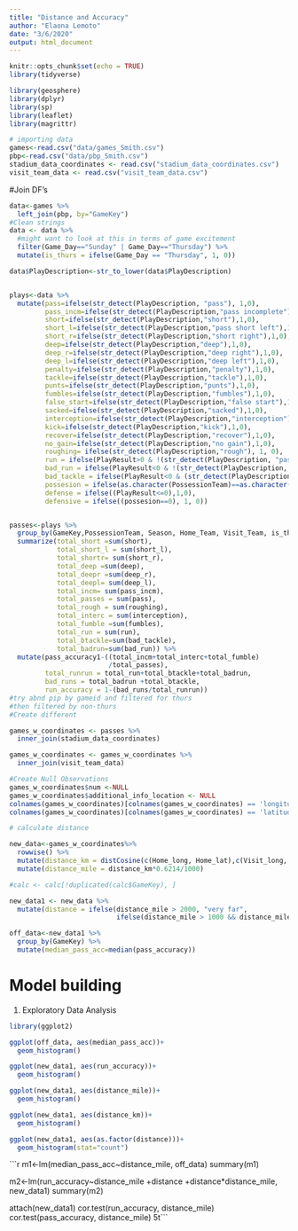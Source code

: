 ```yaml
---
title: "Distance and Accuracy"
author: "Elaona Lemoto"
date: "3/6/2020"
output: html_document
---
```


```r
knitr::opts_chunk$set(echo = TRUE)
library(tidyverse)

library(geosphere)
library(dplyr)
library(sp)
library(leaflet)
library(magrittr)

```

```r
# importing data
games<-read.csv("data/games_Smith.csv")
pbp<-read.csv("data/pbp_Smith.csv")
stadium_data_coordinates <- read.csv("stadium_data_coordinates.csv")
visit_team_data <- read.csv("visit_team_data.csv")
```

#Join DF's
```r
data<-games %>% 
  left_join(pbp, by="GameKey")
#Clean strings
data <- data %>% 
  #might want to look at this in terms of game excitement
  filter(Game_Day=="Sunday" | Game_Day=="Thursday") %>% 
  mutate(is_thurs = ifelse(Game_Day == "Thursday", 1, 0))

data$PlayDescription<-str_to_lower(data$PlayDescription)


plays<-data %>% 
  mutate(pass=ifelse(str_detect(PlayDescription, "pass"), 1,0), 
         pass_incm=ifelse(str_detect(PlayDescription,"pass incomplete"),1,0),
         short=ifelse(str_detect(PlayDescription,"short"),1,0),
         short_l=ifelse(str_detect(PlayDescription,"pass short left"),1,0),
         short_r=ifelse(str_detect(PlayDescription,"short right"),1,0), 
         deep=ifelse(str_detect(PlayDescription,"deep"),1,0), 
         deep_r=ifelse(str_detect(PlayDescription,"deep right"),1,0),
         deep_l=ifelse(str_detect(PlayDescription,"deep left"),1,0),
         penalty=ifelse(str_detect(PlayDescription,"penalty"),1,0),
         tackle=ifelse(str_detect(PlayDescription,"tackle"),1,0),
         punts=ifelse(str_detect(PlayDescription,"punts"),1,0),
         fumbles=ifelse(str_detect(PlayDescription,"fumbles"),1,0),
         false_start=ifelse(str_detect(PlayDescription,"false start"),1,0), 
         sacked=ifelse(str_detect(PlayDescription,"sacked"),1,0),
         interception=ifelse(str_detect(PlayDescription,"interception"),1,0),
         kick=ifelse(str_detect(PlayDescription,"kick"),1,0), 
         recover=ifelse(str_detect(PlayDescription,"recover"),1,0), 
         no_gain=ifelse(str_detect(PlayDescription,"no gain"),1,0),
         roughing= ifelse(str_detect(PlayDescription,"rough"), 1, 0), 
         run = ifelse(PlayResult>0 & !(str_detect(PlayDescription, "pass") | str_detect(PlayDescription, "kick") | str_detect(PlayDescription, "punts")), 1, 0 ),
         bad_run = ifelse(PlayResult<0 & !(str_detect(PlayDescription, "pass") | str_detect(PlayDescription, "kick") | str_detect(PlayDescription, "punts")), 1, 0 ),
         bad_tackle = ifelse(PlayResult<0 & (str_detect(PlayDescription, "tackle") | str_detect(PlayDescription, "tackles")), 1, 0),
         possesion = ifelse(as.character(PossessionTeam)==as.character(HomeClubCode),1,0),
         defense = ifelse((PlayResult<=0),1,0), 
         defensive = ifelse((possesion==0), 1, 0))


passes<-plays %>% 
  group_by(GameKey,PossessionTeam, Season, Home_Team, Visit_Team, is_thurs) %>% 
  summarize(total_short =sum(short),
            total_short_l = sum(short_l), 
            total_shortr= sum(short_r), 
            total_deep =sum(deep), 
            total_deepr =sum(deep_r), 
            total_deepl= sum(deep_l), 
            total_incm= sum(pass_incm), 
            total_passes = sum(pass), 
            total_rough = sum(roughing), 
            total_interc = sum(interception), 
            total_fumble =sum(fumbles), 
            total_run = sum(run), 
            total_btackle=sum(bad_tackle), 
            total_badrun=sum(bad_run)) %>% 
  mutate(pass_accuracy1-((total_incm+total_interc+total_fumble)
                         /total_passes), 
         total_runrun = total_run+total_btackle+total_badrun,
         bad_runs = total_badrun +total_btackle, 
         run_accuracy = 1-(bad_runs/total_runrun))
#try abnd pip by gameid and filtered for thurs 
#then filtered by non-thurs 
#Create different 
```



```r
games_w_coordinates <- passes %>%
  inner_join(stadium_data_coordinates)

games_w_coordinates <- games_w_coordinates %>%
  inner_join(visit_team_data)

#Create Null Observations
games_w_coordinates$num <-NULL
games_w_coordinates$additional_info_location <- NULL
colnames(games_w_coordinates)[colnames(games_w_coordinates) == 'longitude'] <- 'Home_lat'
colnames(games_w_coordinates)[colnames(games_w_coordinates) == 'latitude'] <- 'Home_long'
```


```r
# calculate distance

new_data<-games_w_coordinates%>% 
  rowwise() %>%
  mutate(distance_km = distCosine(c(Home_long, Home_lat),c(Visit_long, Visit_lat)))%>%
  mutate(distance_mile = distance_km*0.6214/1000)

#calc <- calc[!duplicated(calc$GameKey), ]

new_data1 <- new_data %>%
  mutate(distance = ifelse(distance_mile > 2000, "very far",
                           ifelse(distance_mile > 1000 && distance_mile <= 2000, "far", "close")))

off_data<-new_data1 %>% 
  group_by(GameKey) %>% 
  mutate(median_pass_acc=median(pass_accuracy))

```


# Model building

1) Exploratory Data Analysis

```r
library(ggplot2)

ggplot(off_data, aes(median_pass_acc))+
  geom_histogram()

ggplot(new_data1, aes(run_accuracy))+
  geom_histogram()

ggplot(new_data1, aes(distance_mile))+
  geom_histogram()

ggplot(new_data1, aes(distance_km))+
  geom_histogram()

ggplot(new_data1, aes(as.factor(distance)))+
  geom_histogram(stat="count")
```

```r

m1<-lm(median_pass_acc~distance_mile, off_data)
summary(m1)

m2<-lm(run_accuracy~distance_mile +distance +distance*distance_mile, new_data1)
summary(m2)

attach(new_data1)
cor.test(run_accuracy, distance_mile)
cor.test(pass_accuracy, distance_mile)
5t```



